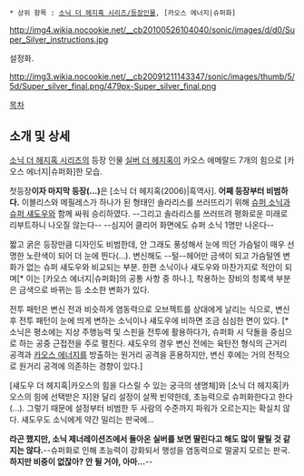  * 상위 항목 : [[소닉 더 헤지혹 시리즈/등장인물]], [카오스 에너지|슈퍼화]


http://img4.wikia.nocookie.net/__cb20100526104040/sonic/images/d/d0/Super_Silver_instructions.jpg

설정화.

http://img3.wikia.nocookie.net/__cb20091211143347/sonic/images/thumb/5/5d/Super_silver_final.png/479px-Super_silver_final.png

[[목차]]

== 소개 및 상세 ==
[[소닉 더 헤지혹 시리즈]]의 등장 인물 [[실버 더 헤지혹]]이 카오스 에메랄드 7개의 힘으로 [카오스 에너지|슈퍼화]한 모습.

첫등장'''이자 마지막 등장(...)'''은 [소닉 더 헤지혹(2006)|흑역사]. '''어째 등장부터 비범하다.''' 이블리스와 메필레스가 하나가 된 형태인 솔라리스를 쓰러뜨리기 위해 [[슈퍼 소닉]]과 [[슈퍼 섀도우]]와 함께 싸워 승리하였다.
--그리고 솔라리스를 쓰러뜨려 평화로운 미래로 리부트하니 나오질 않는다-- --심지어 클리어 화면에도 슈퍼 소닉 1명만 나온다--

짧고 굵은 등장만큼 디자인도 비범한데, 안 그래도 풍성해서 눈에 띄던 가슴털이 매우 선명한 노란색이 되어 더 눈에 띈다(...). 변신해도 --털--헤어만 금색이 되고 가슴털엔 변화가 없는 슈퍼 섀도우와 비교되는 부분. 한편 소닉이나 섀도우와 마찬가지로 적안이 되며[* 이는 [카오스 에너지|슈퍼화]의 공통 사항 중 하나.], 착용하는 장비의 청록색 부분은 금색으로 바뀌는 등 소소한 변화가 있다.

전투 패턴은 변신 전과 비슷하게 염동력으로 오브젝트를 상대에게 날리는 식으로, 변신 후 전투 패턴이 눈에 띄게 변하는 소닉이나 섀도우에 비하면 조금 심심한 면이 있다. [* 소닉은 평소에는 지상 주행능력 및 스핀을 전투에 활용하다가, 슈퍼화 시 닥돌을 중심으로 하는 공중 근접전을 주로 펼친다. 섀도우의 경우 변신 전에는 육탄전 형식의 근거리 공격과 [[카오스 에너지]]를 방출하는 원거리 공격을 혼용하지만, 변신 후에는 거의 전적으로 원거리 공격에 의존하는 경향이 있다.]

[섀도우 더 헤지혹|카오스의 힘을 다스릴 수 있는 궁극의 생명체]와 [소닉 더 헤지혹|카오스의 힘에 선택받은 자]완 달리 설정이 살짝 빈약한데, 초능력으로 슈퍼화한다고 한다(...). 그렇기 때문에 설정부터 비범한 두 사람의 수준까지 파워가 오르는지는 확실치 않다. 섀도우도 소닉에게 약간 밀리는 판국에...

'''라곤 했지만, 소닉 제너레이션즈에서 돌아온 실버를 보면 딸린다고 해도 많이 딸릴 것 같지는 않다.'''--슈퍼화로 인해 초능력이 강화되서 행성을 염동력으로 떨굴지 모르는 판국. '''하지만 비중이 없잖아? 안 될 거야, 아마...'''--

